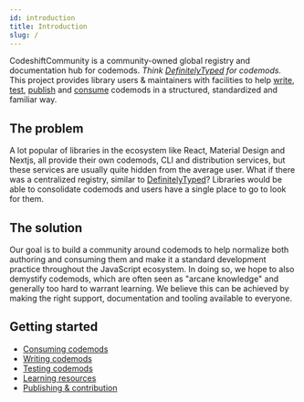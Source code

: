 ```yaml
---
id: introduction
title: Introduction
slug: /
---
```


CodeshiftCommunity is a community-owned global registry and documentation hub for codemods. _Think [DefinitelyTyped](https://github.com/DefinitelyTyped/DefinitelyTyped) for codemods._
This project provides library users & maintainers with facilities to help [write](authoring), [test](testing), [publish](contribution) and [consume](docs/consuming) codemods in a structured, standardized and familiar way.

## The problem

A lot popular of libraries in the ecosystem like React, Material Design and Nextjs, all provide their own codemods, CLI and distribution services, but these services are usually quite hidden from the average user. What if there was a centralized registry, similar to [DefinitelyTyped](https://github.com/DefinitelyTyped/DefinitelyTyped)? Libraries would be able to consolidate codemods and users have a single place to go to look for them.

## The solution

Our goal is to build a community around codemods to help normalize both authoring and consuming them and make it a standard development practice throughout the JavaScript ecosystem. In doing so, we hope to also demystify codemods, which are often seen as "arcane knowledge" and generally too hard to warrant learning. We believe this can be achieved by making the right support, documentation and tooling available to everyone.

## Getting started

- [Consuming codemods](consuming)
- [Writing codemods](authoring)
- [Testing codemods](testing)
- [Learning resources](your-first-codemod)
- [Publishing & contribution](contribution)
